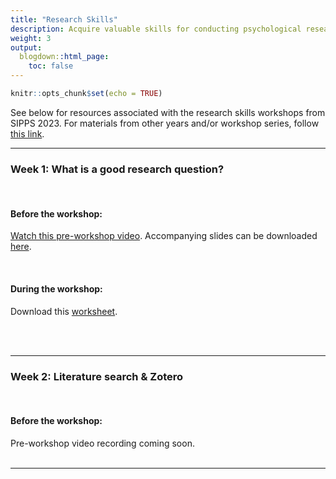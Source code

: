 ```yaml
---
title: "Research Skills"
description: Acquire valuable skills for conducting psychological research, from conducting literature reviews to developing your research question(s) to sharing your results with peers.
weight: 3
output:
  blogdown::html_page:
    toc: false
---
```


```r
knitr::opts_chunk$set(echo = TRUE)
```

See below for resources associated with the research skills workshops from SIPPS 2023. For materials from other years and/or workshop series, follow [this link](/workshops).

<hr>

### Week 1: What is a good research question?
<br>

#### Before the workshop:
<p>
[Watch this pre-workshop video](https://www.youtube.com/watch?v=y2l2-zt5kxc){target="_blank"}. Accompanying slides can be downloaded <a href="/workshop_files/2023/research-skills/GoodResearchQuestion.pdf" download>here</a>.

<br>

#### During the workshop:
<p>
Download this <a href="/workshop_files/2023/research-skills/SIPPS_ResearchQ_Worksheet.docx" download>worksheet</a>.

<br><br>
<hr>

### Week 2: Literature search & Zotero
<br>

#### Before the workshop:
<p>
Pre-workshop video recording coming soon.
</ul>
<br><br>
<hr>